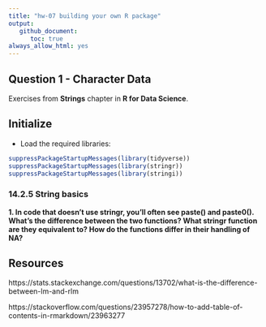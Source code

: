 ```yaml
---
title: "hw-07 building your own R package"
output:
   github_document:
      toc: true
always_allow_html: yes
---
```

## Question 1 - Character Data
Exercises from **Strings** chapter in **R for Data Science**.

## Initialize

* Load the required libraries:

```r
suppressPackageStartupMessages(library(tidyverse))
suppressPackageStartupMessages(library(stringr))
suppressPackageStartupMessages(library(stringi))
```


### 14.2.5 String basics
**1. In code that doesn’t use stringr, you’ll often see paste() and paste0(). What’s the difference between the two functions? What stringr function are they equivalent to? How do the functions differ in their handling of NA?**



## Resources

https://stats.stackexchange.com/questions/13702/what-is-the-difference-between-lm-and-rlm

https://stackoverflow.com/questions/23957278/how-to-add-table-of-contents-in-rmarkdown/23963277 

